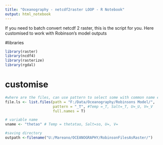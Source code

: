 ```yaml
---
title: "Oceanography - netcdf2raster LOOP - R Notebook"
output: html_notebook
---
```


If you need to batch convert netcdf 2 raster, this is the script for you. Here customised to work with Robinson's model outputs

#libraries

```r
library(raster)
library(ncdf4)
library(rasterize)
library(rgdal)
```

# customise

```r
#where are the files, can use pattern to select some with common name element
file.ls <- list.files(path = "F:/Data/Oceanography/Robinsons Model/",
                      pattern = "_T", #Temp =_T, Salt=_T, U=_U, V=_V
                      full.names = T)

# variable name
vname <- "thetao" # Temp = thetatao, Salt=so, U=, V=

#saving directory
outpath <-filename("U:/Mareano/OCEANOGRAPHY/RobinsonFilesAsRaster/")
```

